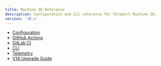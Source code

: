 ```yaml
---
title: Machine ID Reference
description: Configuration and CLI reference for Teleport Machine ID.
version: '16.x'
---
```


- [Configuration](/ver/16.x/machine-id/reference/configuration)
- [GitHub Actions](/ver/16.x/machine-id/reference/github-actions)
- [GitLab CI](/ver/16.x/machine-id/reference/gitlab)
- [CLI](/ver/16.x/reference/cli/tbot)
- [Telemetry](/ver/16.x/machine-id/reference/telemetry)
- [V14 Upgrade Guide](/ver/16.x/machine-id/reference/v14-upgrade-guide)
